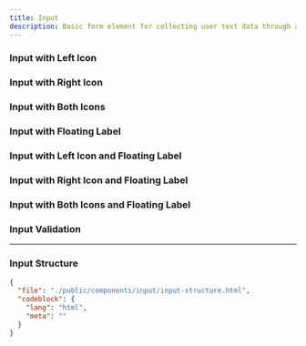 ```yaml
---
title: Input
description: Basic form element for collecting user text data through a single-line text field.
---
```


<ComponentPreview name="input" />

### Input with Left Icon

<ComponentPreview name="input-left-icon" />

### Input with Right Icon

<ComponentPreview name="input-right-icon" />

### Input with Both Icons

<ComponentPreview name="input-both-icon" />

### Input with Floating Label

<ComponentPreview name="input-floating-label" />

### Input with Left Icon and Floating Label

<ComponentPreview name="input-floating-left-icon" />

### Input with Right Icon and Floating Label

<ComponentPreview name="input-floating-right-icon" />

### Input with Both Icons and Floating Label

<ComponentPreview name="input-floating-both-icon" />

### Input Validation

<ComponentPreview name="input-validation" className="flex-col" />

---

### Input Structure

```json doc-gen:file
{
  "file": "./public/components/input/input-structure.html",
  "codeblock": {
    "lang": "html",
    "meta": ""
  }
}
```
